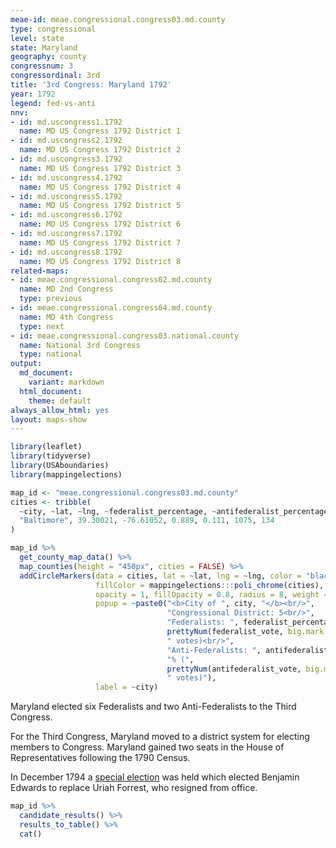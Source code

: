 ```yaml
---
meae-id: meae.congressional.congress03.md.county
type: congressional
level: state
state: Maryland
geography: county
congressnum: 3
congressordinal: 3rd
title: '3rd Congress: Maryland 1792'
year: 1792
legend: fed-vs-anti
nnv:
- id: md.uscongress1.1792
  name: MD US Congress 1792 District 1
- id: md.uscongress2.1792
  name: MD US Congress 1792 District 2
- id: md.uscongress3.1792
  name: MD US Congress 1792 District 3
- id: md.uscongress4.1792
  name: MD US Congress 1792 District 4
- id: md.uscongress5.1792
  name: MD US Congress 1792 District 5
- id: md.uscongress6.1792
  name: MD US Congress 1792 District 6
- id: md.uscongress7.1792
  name: MD US Congress 1792 District 7
- id: md.uscongress8.1792
  name: MD US Congress 1792 District 8
related-maps:
- id: meae.congressional.congress02.md.county
  name: MD 2nd Congress
  type: previous
- id: meae.congressional.congress04.md.county
  name: MD 4th Congress
  type: next
- id: meae.congressional.congress03.national.county
  name: National 3rd Congress
  type: national
output:
  md_document:
    variant: markdown
  html_document:
    theme: default
always_allow_html: yes
layout: maps-show
---
```


```r
library(leaflet)
library(tidyverse)
library(USAboundaries)
library(mappingelections)

map_id <- "meae.congressional.congress03.md.county"
cities <- tribble(
  ~city, ~lat, ~lng, ~federalist_percentage, ~antifederalist_percentage, ~federalist_vote, ~antifederalist_vote,
  "Baltimore", 39.30021, -76.61052, 0.889, 0.111, 1075, 134
)
```

<div class="map">

```r
map_id %>%
  get_county_map_data() %>%
  map_counties(height = "450px", cities = FALSE) %>%
  addCircleMarkers(data = cities, lat = ~lat, lng = ~lng, color = "black",
                   fillColor = mappingelections:::poli_chrome(cities),
                   opacity = 1, fillOpacity = 0.8, radius = 8, weight = 3,
                   popup = ~paste0("<b>City of ", city, "</b><br/>",
                                   "Congressional District: 5<br/>",
                                   "Federalists: ", federalist_percentage * 100, "% (", 
                                   prettyNum(federalist_vote, big.mark = ","), 
                                   " votes)<br/>",
                                   "Anti-Federalists: ", antifederalist_percentage * 100,
                                   "% (", 
                                   prettyNum(antifederalist_vote, big.mark = ","),
                                   " votes)"),
                   label = ~city) 
```

</div>

Maryland elected six Federalists and two Anti-Federalists to the Third Congress.

For the Third Congress, Maryland moved to a district system for electing members to Congress. Maryland gained two seats in the House of Representatives following the 1790 Census.

In December 1794 a [special election](https://elections.lib.tufts.edu/catalog/tufts:md.uscongress3.special.1794) was held which elected Benjamin Edwards to replace Uriah Forrest, who resigned from office.

<div class="results-table">

```r
map_id %>%
  candidate_results() %>%
  results_to_table() %>%
  cat()
```

</div>
